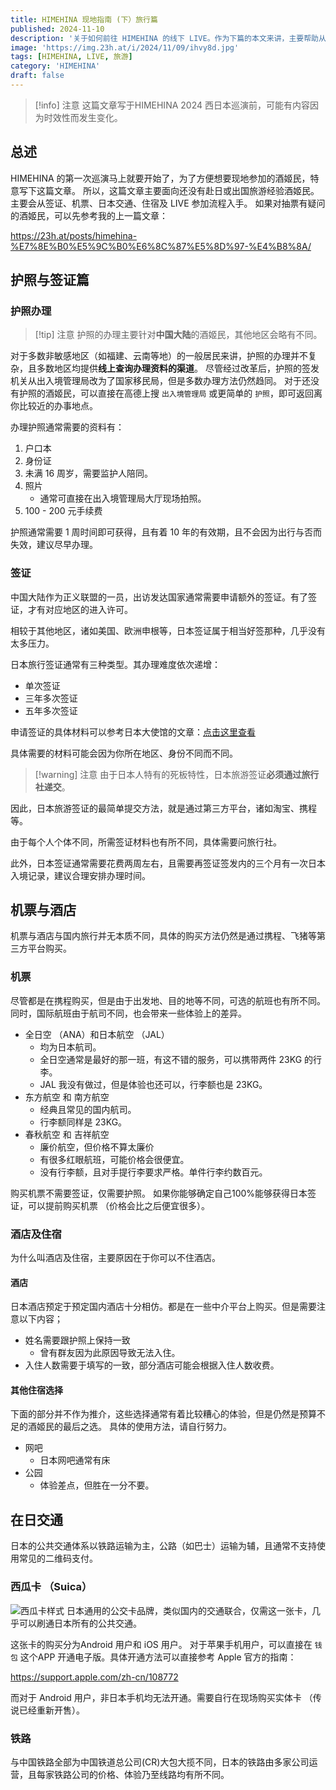 ```yaml
---
title: HIMEHINA 现地指南 (下）旅行篇
published: 2024-11-10
description: '关于如何前往 HIMEHINA 的线下 LIVE。作为下篇的本文来讲，主要帮助从未参加赴日参加 LIVE 的朋友的一个进行旅游指导。'
image: 'https://img.23h.at/i/2024/11/09/ihvy8d.jpg'
tags: [HIMEHINA, LIVE, 旅游]
category: 'HIMEHINA'
draft: false
---
```


> [!info] 注意
> 这篇文章写于HIMEHINA 2024 西日本巡演前，可能有内容因为时效性而发生变化。

总述
--

HIMEHINA 的第一次巡演马上就要开始了，为了方便想要现地参加的酒姬民，特意写下这篇文章。
所以，这篇文章主要面向还没有赴日或出国旅游经验酒姬民。主要会从签证、机票、日本交通、住宿及 LIVE 参加流程入手。
如果对抽票有疑问的酒姬民，可以先参考我的上一篇文章：

https://23h.at/posts/himehina-%E7%8E%B0%E5%9C%B0%E6%8C%87%E5%8D%97-%E4%B8%8A/

## 护照与签证篇

### 护照办理

> [!tip] 注意
> 护照的办理主要针对**中国大陆**的酒姬民，其他地区会略有不同。

对于多数非敏感地区（如福建、云南等地）的一般居民来讲，护照的办理并不复杂，且多数地区均提供**线上查询办理资料的渠道**。
尽管经过改革后，护照的签发机关从出入境管理局改为了国家移民局，但是多数办理方法仍然趋同。
对于还没有护照的酒姬民，可以直接在高德上搜 `出入境管理局` 或更简单的 `护照`，即可返回离你比较近的办事地点。

办理护照通常需要的资料有：

1. 户口本
2. 身份证
3. 未满 16 周岁，需要监护人陪同。
4. 照片
    * 通常可直接在出入境管理局大厅现场拍照。
5. 100 - 200 元手续费

护照通常需要 1 周时间即可获得，且有着 10 年的有效期，且不会因为出行与否而失效，建议尽早办理。

### 签证
中国大陆作为正义联盟的一员，出访发达国家通常需要申请额外的签证。有了签证，才有对应地区的进入许可。

相较于其他地区，诸如美国、欧洲申根等，日本签证属于相当好签那种，几乎没有太多压力。

日本旅行签证通常有三种类型。其办理难度依次递增：

* 单次签证
* 三年多次签证
* 五年多次签证

申请签证的具体材料可以参考日本大使馆的文章：[点击这里查看](https://www.cn.emb-japan.go.jp/itpr_zh/20190101.html)

具体需要的材料可能会因为你所在地区、身份不同而不同。

> [!warning] 注意
> 由于日本人特有的死板特性，日本旅游签证**必须通过旅行社递交**。

因此，日本旅游签证的最简单提交方法，就是通过第三方平台，诸如淘宝、携程等。

由于每个人个体不同，所需签证材料也有所不同，具体需要问旅行社。

此外，日本签证通常需要花费两周左右，且需要再签证签发内的三个月有一次日本入境记录，建议合理安排办理时间。

## 机票与酒店

机票与酒店与国内旅行并无本质不同，具体的购买方法仍然是通过携程、飞猪等第三方平台购买。

### 机票

尽管都是在携程购买，但是由于出发地、目的地等不同，可选的航班也有所不同。同时，国际航班由于航司不同，也会带来一些体验上的差异。

* 全日空 （ANA）和日本航空 （JAL）
    * 均为日本航司。
    * 全日空通常是最好的那一班，有这不错的服务，可以携带两件 23KG 的行李。
    * JAL 我没有做过，但是体验也还可以，行李额也是 23KG。
* 东方航空 和 南方航空
    * 经典且常见的国内航司。
    * 行李额同样是 23KG。
* 春秋航空 和 吉祥航空
    * 廉价航空，但价格不算太廉价
    * 有很多红眼航班，可能价格会很便宜。
    * 没有行李额，且对手提行李要求严格。单件行李约数百元。

购买机票不需要签证，仅需要护照。
如果你能够确定自己100%能够获得日本签证，可以提前购买机票 （价格会比之后便宜很多）。

### 酒店及住宿

为什么叫酒店及住宿，主要原因在于你可以不住酒店。

#### 酒店
日本酒店预定于预定国内酒店十分相仿。都是在一些中介平台上购买。但是需要注意以下内容；

* 姓名需要跟护照上保持一致
    * 曾有群友因为此原因导致无法入住。
* 入住人数需要于填写的一致，部分酒店可能会根据入住人数收费。

#### 其他住宿选择
下面的部分并不作为推介，这些选择通常有着比较糟心的体验，但是仍然是预算不足的酒姬民的最后之选。
具体的使用方法，请自行努力。

* 网吧
    * 日本网吧通常有床
* 公园
    * 体验差点，但胜在一分不要。


## 在日交通

日本的公共交通体系以铁路运输为主，公路（如巴士）运输为辅，且通常不支持使用常见的二维码支付。

### 西瓜卡 （Suica）
![西瓜卡样式](https://img.23h.at/i/2024/11/10/hd79do.webp)
日本通用的公交卡品牌，类似国内的交通联合，仅需这一张卡，几乎可以刷通日本所有的公共交通。

这张卡的购买分为Android 用户和 iOS 用户。
对于苹果手机用户，可以直接在 `钱包` 这个APP 开通电子版。具体开通方法可以直接参考 Apple 官方的指南：

https://support.apple.com/zh-cn/108772

而对于 Android 用户，非日本手机均无法开通。需要自行在现场购买实体卡 （传说已经重新开售）。


### 铁路
与中国铁路全部为中国铁道总公司(CR)大包大揽不同，日本的铁路由多家公司运营，且每家铁路公司的价格、体验乃至线路均有所不同。
